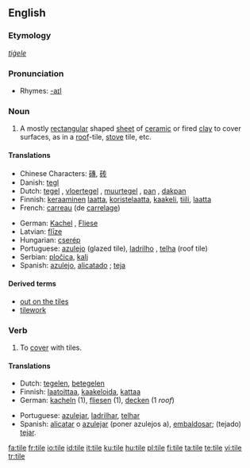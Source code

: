 {{wikipedia|dab=tile (disambiguation)|tile}}
{{wikipedia}}
==English==

===Etymology===
{{OE.}} ''[[tiġele]]''

===Pronunciation===
*Rhymes: [[Rhymes:English:-aɪl|-aɪl]]

===Noun===
{{en-noun}}

# A mostly [[rectangular]] shaped [[sheet]] of [[ceramic]] or fired [[clay]] to cover surfaces, as in a [[roof]]-tile, [[stove]] tile, etc.

====Translations====
{{trans-top|a mostly rectangular shaped sheet of ceramic or fired clay to cover surfaces}}
*Chinese Characters: [[磚]], [[砖]]
*Danish: [[tegl]] {{c}}
*Dutch: [[tegel]] {{m}}, [[vloertegel]] {{f}}, [[muurtegel]] {{m}}, [[pan]] {{f}}, [[dakpan]] {{f}}
*Finnish: [[keraaminen]] [[laatta]], [[koristelaatta]], [[kaakeli]], [[tiili]], [[laatta]]
*French: [[carreau]] (de [[carrelage]]) {{m}}
{{trans-mid}}
*German: [[Kachel]] {{f}}, [[Fliese]] {{f}}
*Latvian: [[flīze]] {{f}}
*Hungarian: [[cserép]]
*Portuguese: [[azulejo]] {{m}} (glazed tile), [[ladrilho]] {{m}}, [[telha]] {{f}} (roof tile)
*Serbian: [[pločica]], [[kalj]]
*Spanish: [[azulejo]], [[alicatado]] {{m}}; [[teja]] {{f}}
{{trans-bottom}}

====Derived terms====
* [[out on the tiles]]
* [[tilework]]

===Verb===
{{en-verb|tiles|tiling|tiled}}

# To [[cover]] with tiles.

====Translations====
{{trans-top|to cover with tiles}}
*Dutch: [[tegelen]], [[betegelen]]
*Finnish: [[laatoittaa]], [[kaakeloida]], [[kattaa]]
*German: [[kacheln]] (1), [[fliesen]] (1), [[decken]] (1 ''roof'')
{{trans-mid}}
*Portuguese: [[azulejar]], [[ladrilhar]], [[telhar]]
*Spanish: [[alicatar]] o [[azulejar]] (poner azulejos a), [[embaldosar]]; (tejado) [[tejar]].
{{trans-bottom}}

[[fa:tile]]
[[fr:tile]]
[[io:tile]]
[[id:tile]]
[[it:tile]]
[[ku:tile]]
[[hu:tile]]
[[pl:tile]]
[[fi:tile]]
[[ta:tile]]
[[te:tile]]
[[vi:tile]]
[[tr:tile]]